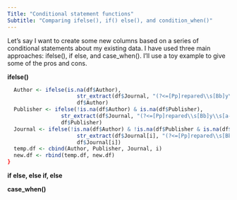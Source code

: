 ```yaml
---
Title: "Conditional statement functions"
Subtitle: "Comparing ifelse(), if() else(), and condition_when()"
---
```


Let's say I want to create some new columns based on a series of conditional statements about my existing data. I have used three main approaches: ifelse(), if else, and case_when(). I'll use a toy example to give some of the pros and cons.

**ifelse()**

```r

  Author <- ifelse(is.na(df$Author), 
                      str_extract(df$Journal, "(?<=[Pp]repared\\s[Bb]y\\st?h?e?).*"), 
                      df$Author)
  Publisher <- ifelse(!is.na(df$Author) & is.na(df$Publisher), 
                 str_extract(df$Journal, "(?<=[Pp]repared\\s[Bb]y\\s[a-z+]?).*"), 
                 df$Publisher)
  Journal <- ifelse(!is.na(df$Author) & !is.na(df$Publisher & is.na(df$Journal)
                      str_extract(df$Journal[i], "(?<=[Pp]repared\\s[Bb]y\\s[a-z+]?).*"), 
                      df$Journal[i])
  temp.df <- cbind(Author, Publisher, Journal, i)
  new.df <- rbind(temp.df, new.df)
}
```



**if else, else if, else**

**case_when()**